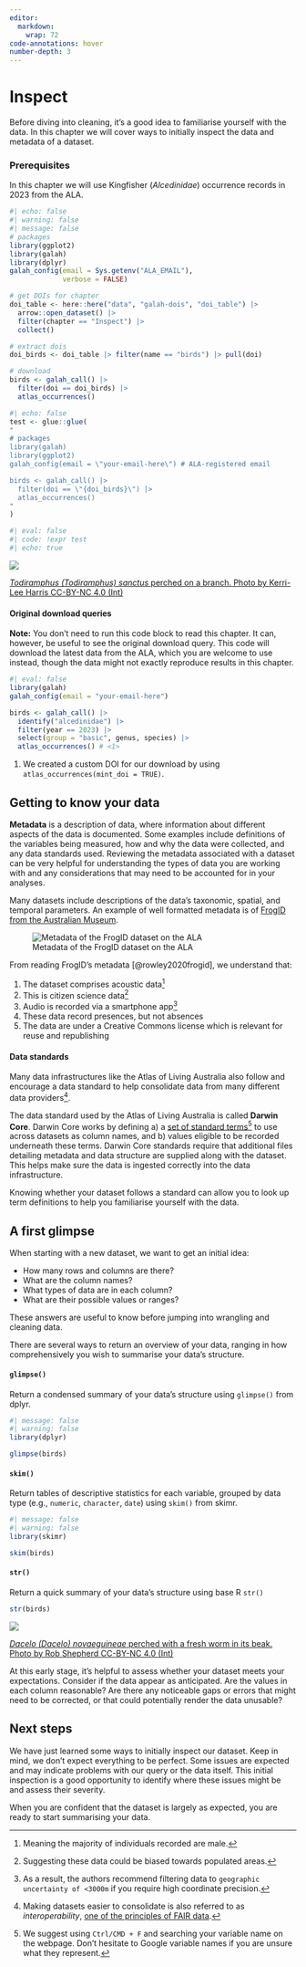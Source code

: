 ```yaml
---
editor: 
  markdown: 
    wrap: 72
code-annotations: hover
number-depth: 3
---
```


# Inspect

Before diving into cleaning, it’s a good idea to familiarise yourself with the data. In this chapter we will cover ways to initially inspect the data and metadata of a dataset.

### Prerequisites

In this chapter we will use Kingfisher (*Alcedinidae*) occurrence records in 2023 from the ALA.

```r
#| echo: false
#| warning: false
#| message: false
# packages
library(ggplot2)
library(galah)
library(dplyr)
galah_config(email = Sys.getenv("ALA_EMAIL"),
             verbose = FALSE)

# get DOIs for chapter
doi_table <- here::here("data", "galah-dois", "doi_table") |>
  arrow::open_dataset() |>
  filter(chapter == "Inspect") |>
  collect()

# extract dois
doi_birds <- doi_table |> filter(name == "birds") |> pull(doi)

# download
birds <- galah_call() |>
  filter(doi == doi_birds) |>
  atlas_occurrences()
```

```r
#| echo: false
test <- glue::glue(
"
# packages
library(galah)
library(ggplot2)
galah_config(email = \"your-email-here\") # ALA-registered email

birds <- galah_call() |>
  filter(doi == \"{doi_birds}\") |>
  atlas_occurrences()
"
)
```

```r
#| eval: false
#| code: !expr test
#| echo: true
```

<!-- Images -->

:::{.aside}

<img class = "rounded" src="https://ala-images.s3.ap-southeast-2.amazonaws.com/store/2/5/1/d/9525c6da-fd47-41fa-8eff-55c6747ed152/original"></img>

::: {.figure-caption}
[*Todiramphus (Todiramphus) sanctus* perched on a branch. Photo by Kerri-Lee Harris CC-BY-NC 4.0
(Int)](https://biocache.ala.org.au/occurrences/77b8aac0-18af-4ec6-a03c-ff825859a6f3)
:::
:::

<!-- Queries-->

:::{.callout-note collapse="true" appearance="minimal"}

#### Original download queries

**Note:** You don't need to run this code block to read this chapter. It can, however, be useful to see the original download query. This code will download the latest data from the ALA, which you are welcome to use instead, though the data might not exactly reproduce results in this chapter.

```r
#| eval: false
library(galah)
galah_config(email = "your-email-here")

birds <- galah_call() |>
  identify("alcedinidae") |>
  filter(year == 2023) |>
  select(group = "basic", genus, species) |>
  atlas_occurrences() # <1>
```
1. We created a custom DOI for our download by using `atlas_occurrences(mint_doi = TRUE)`.

:::


## Getting to know your data

**Metadata** is a description of data, where information about different aspects of the data is documented. Some examples include definitions of the variables being measured, how and why the data were collected, and any data standards used. Reviewing the metadata associated with a dataset can be very helpful for understanding the types of data you are working with and any considerations that may need to be accounted for in your analyses. 

Many datasets include descriptions of the data's taxonomic, spatial, and temporal
parameters. An example of well formatted metadata is of [FrogID from the Australian
Museum](https://collections.ala.org.au/public/show/dr14760).

![Metadata of the FrogID dataset on the ALA](images/example_frogid.png)

From reading FrogID's metadata [@rowley2020frogid], we understand that:

1.  The dataset comprises acoustic data[^1]
2.  This is citizen science data[^2]
3.  Audio is recorded via a smartphone app[^3]
4.  These data record presences, but not absences
5.  The data are under a Creative Commons license which is relevant for reuse and republishing

[^1]: Meaning the majority of individuals recorded are male.
[^2]: Suggesting these data could be biased towards populated areas.
[^3]: As a result, the authors recommend filtering data to `geographic uncertainty of <3000m` if you require high coordinate precision. 


::: {.callout-note collapse="true"}

#### Data standards

Many data infrastructures like the Atlas of Living Australia also follow and encourage a data
standard to help consolidate data from many different data
providers[^inspect-1].

The data standard used by the Atlas of Living Australia is called **Darwin Core**.
Darwin Core works by defining a) a [set of standard terms](https://dwc.tdwg.org/terms/)[^inspect-2] 
to use across datasets as column names, and b) values eligible to be recorded
underneath these terms. Darwin Core standards require that additional files 
detailing metadata and data structure are supplied along with the dataset. This 
helps make sure the data is ingested correctly into the data infrastructure.

Knowing whether your dataset follows a standard can allow you to look up term
definitions to help you familiarise yourself with the data.
:::

[^inspect-1]: Making datasets easier to consolidate is also referred to as
    *interoperability*, [one of the principles of FAIR
    data](https://ardc.edu.au/resource/fair-data/).

[^inspect-2]: We suggest using `Ctrl/CMD + F` and searching your variable name
    on the webpage. Don't hesitate to Google variable names if you are unsure
    what they represent.

## A first glimpse

When starting with a new dataset, we want to get an initial idea:

  * How many rows and columns are there? 
  * What are the column names? 
  * What types of data are in each column? 
  * What are their possible values or ranges? 
  
These answers are useful to know before jumping into wrangling and cleaning data.

There are several ways to return an overview of your data, ranging in how
comprehensively you wish to summarise your data's structure.

::: {.panel-tabset .nav-pills}
#### `glimpse()`

Return a condensed summary of your data's structure using `glimpse()` from
dplyr.

```r
#| message: false
#| warning: false
library(dplyr)

glimpse(birds)
```

#### `skim()`

Return tables of descriptive statistics for each variable, grouped by data type
(e.g., `numeric`, `character`, `date`) using `skim()` from skimr.

```r
#| message: false
#| warning: false
library(skimr)

skim(birds)
```

#### `str()`

Return a quick summary of your data's structure using base R `str()`

```r
str(birds)
```
:::

:::{.aside}

<img class = "rounded" src="https://images.ala.org.au/image/details?imageId=5a0ff06d-d7ac-44d2-a152-b2207cc98ab4"></img>

::: {.figure-caption}
[*Dacelo (Dacelo) novaeguineae* perched with a fresh worm in its beak. Photo by Rob Shepherd CC-BY-NC 4.0
(Int)](https://biocache.ala.org.au/occurrences/1cb231bd-6000-43dd-9feb-409a29e93779)
:::
:::

At this early stage, it's helpful to assess whether your dataset meets your expectations. Consider if the data appear as anticipated. Are the values in each column reasonable? Are there any noticeable gaps or errors that might need to be corrected, or that could potentially render the data unusable?


## Next steps

We have just learned some ways to initially inspect our dataset. Keep in mind, we don't expect everything to be perfect. Some issues are expected and may indicate problems with our query or the data itself. This initial inspection is a good opportunity to identify where these issues might be and assess their severity.

When you are confident that the dataset is largely as expected, you are ready to start summarising your data.

